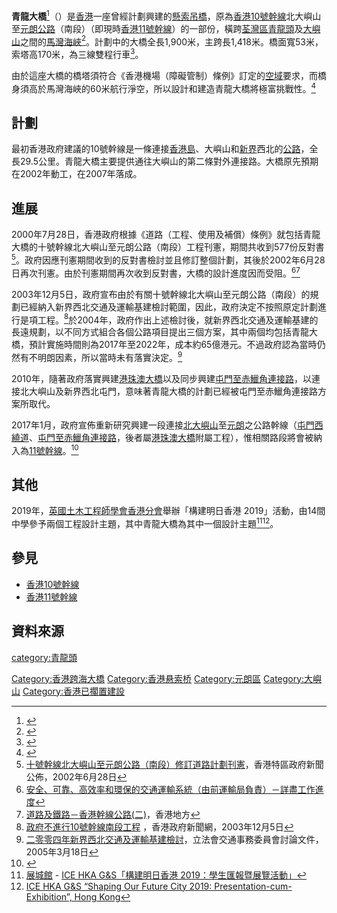 {{NoteTA
|G1 = Unit
}}
{{about||名稱相近的事物|青龍橋}}

'''青龍大橋'''<ref>{{cite web|url=http://www.csb.gov.hk/hkgcsb/glossary/glossary_detail.php?viewcode=Transport&abcorder=T&page=55|title=政府部門常用辭彙：交通|archive-url=https://web.archive.org/web/20070927061440/http://www.csb.gov.hk/hkgcsb/glossary/glossary_detail.php?viewcode=Transport&abcorder=T&page=55|archive-date=2007-09-27|work=公務員事務局 法定語文事務部}}</ref>（{{lang-en|Tsing Lung Bridge}}）是[[香港|香港]]一座曾經計劃興建的[[懸索橋|懸索吊橋]]，原為[[香港10號幹線|香港10號幹線]]北大嶼山至[[元朗公路|元朗公路]]（南段）（即現時[[香港11號幹線|香港11號幹線]]）的一部份，橫跨[[荃灣區|荃灣區]][[青龍頭|青龍頭]]及[[大嶼山|大嶼山]]之間的[[馬灣海峽|馬灣海峽]]<ref>{{cite web|url=http://www.gld.gov.hk/egazette/pdf/20020626/cgn200206263864.pdf|title=第3864號公告|work=香港運輸局|date=2002-06-21}}</ref>。計劃中的大橋全長1,900米，主跨長1,418米。橋面寬53米，索塔高170米，為三線雙程行車<ref>{{cite web|url=http://www.chodai.co.jp/china/field/b01_006.htm|title=悬索桥data 青龙大桥|archive-url=https://web.archive.org/web/20070929144758/http://www.chodai.co.jp/china/field/b01_006.htm|archive-date=2007-09-29}}</ref>。

由於這座大橋的橋塔須符合《香港機場（障礙管制）條例》訂定的[[空域|空域]]要求，而橋身須高於馬灣海峽的60米航行淨空，所以設計和建造青龍大橋將極富挑戰性。<ref>{{cite web|url=http://www.info.gov.hk/gia/general/199911/22/1122067.htm|title=昂船洲大橋及青龍大橋──香港未來的標誌|work=香港特區政府新聞公佈|date=1999-11-22}}</ref>

==計劃==
最初香港政府建議的10號幹線是一條連接[[香港島|香港島]]、大嶼山和[[新界|新界]]西北的[[公路|公路]]，全長29.5公里。青龍大橋主要提供通往大嶼山的第二條對外連接路。大橋原先預期在2002年動工，在2007年落成。

==進展==
2000年7月28日，香港政府根據《道路（工程、使用及補償）條例》就包括青龍大橋的十號幹線北大嶼山至元朗公路（南段）工程刊憲，期間共收到577份反對書<ref>[http://www.info.gov.hk/gia/general/200206/28/0628132.htm 十號幹線北大嶼山至元朗公路（南段）修訂道路計劃刊憲]，香港特區政府新聞公佈，2002年6月28日</ref>。政府因應刊憲期間收到的反對書檢討並且修訂整個計劃，其後於2002年6月28日再次刊憲。由於刊憲期間再次收到反對書，大橋的設計進度因而受阻。<ref>[http://www.info.gov.hk/info/progressreport/c16.pdf 安全、可靠、高效率和環保的交通運輸系統（由前運輸局負責）－詳盡工作進度]</ref><ref>[http://www.hk-place.com/view.php?id=319 道路及鐵路－香港幹線公路(二)]，香港地方</ref>

2003年12月5日，政府宣布由於有關十號幹線北大嶼山至元朗公路（南段）的規劃已經納入新界西北交通及運輸基建檢討範圍，因此，政府決定不按照原定計劃進行是項工程。<ref>[http://www3.news.gov.hk/isd/ebulletin/tc/category/infrastructureandlogistics/031206/html/031206tc06001.htm 政府不進行10號幹線南段工程] {{webarchive|url=https://web.archive.org/web/20070930024712/http://www3.news.gov.hk/isd/ebulletin/tc/category/infrastructureandlogistics/031206/html/031206tc06001.htm |date=2007-09-30 }}，香港政府新聞網，2003年12月5日</ref>於2004年，政府作出上述檢討後，就新界西北交通及運輸基建的長遠規劃，以不同方式組合各個公路項目提出三個方案，其中兩個均包括青龍大橋，預計實施時間則為2017年至2022年，成本約65億港元。不過政府認為當時仍然有不明朗因素，所以當時未有落實決定。<ref>[http://www.legco.gov.hk/yr04-05/chinese/panels/tp/papers/tp0318cb1-1096-7c.pdf 二零零四年新界西北交通及運輸基建檢討]，立法會交通事務委員會討論文件，2005年3月18日</ref>

2010年，隨著政府落實興建[[港珠澳大橋|港珠澳大橋]]以及同步興建[[屯門至赤鱲角連接路|屯門至赤鱲角連接路]]，以連接北大嶼山及新界西北屯門，意味著青龍大橋的計劃已經被屯門至赤鱲角連接路方案所取代。

2017年1月，政府宣佈重新研究興建一段連接[[北大嶼山|北大嶼山]]至[[元朗|元朗]]之公路幹線（[[屯門西繞道|屯門西繞道]]、[[屯門至赤鱲角連接路|屯門至赤鱲角連接路]]，後者屬[[港珠澳大橋|港珠澳大橋]]附屬工程），惟相關路段將會被納入為[[香港11號幹線|11號幹線]]。<ref>{{cite news|title=政府將申請數千萬進行11號幹線可行性研究|publisher=[[商業電台|商業電台]]|date=2017年1月18日|url=http://www.881903.com/Page/ZH-TW/newsdetail.aspx?ItemId=918510&csid=261_341|accessdate=2017年1月19日}}</ref>

==其他==
2019年，[[土木工程師學會|英國土木工程師學會香港分會]]舉辦「構建明日香港 2019」活動，由14間中學參予兩個工程設計主題，其中青龍大橋為其中一個設計主題<ref>[[展城館|展城館]] - [https://www.citygallery.gov.hk/tc/to-participate/backto_activities.html#ice_200_2019 ICE HKA G&S「構建明日香港 2019：學生匯報暨展覽活動」]</ref><ref>[https://www.ice.org.uk/eventarchive/ice-hka-g-s-shaping-our-future-city-2019-hong-kong ICE HKA G&S “Shaping Our Future City 2019: Presentation-cum-Exhibition”, Hong Kong]</ref>。

==參見==
*[[香港10號幹線|香港10號幹線]]
*[[香港11號幹線|香港11號幹線]]

==資料來源==
<div class="references-small">
<references />
</div>

{{香港跨海橋樑}}
{{香港10號幹線}}

[[Category:香港跨海大橋|Category:香港跨海大橋]]
[[Category:香港悬索桥|Category:香港悬索桥]]
[[Category:元朗區|Category:元朗區]]
[[Category:大嶼山|Category:大嶼山]]
[[category:青龍頭|category:青龍頭]]
[[Category:香港已擱置建設|Category:香港已擱置建設]]